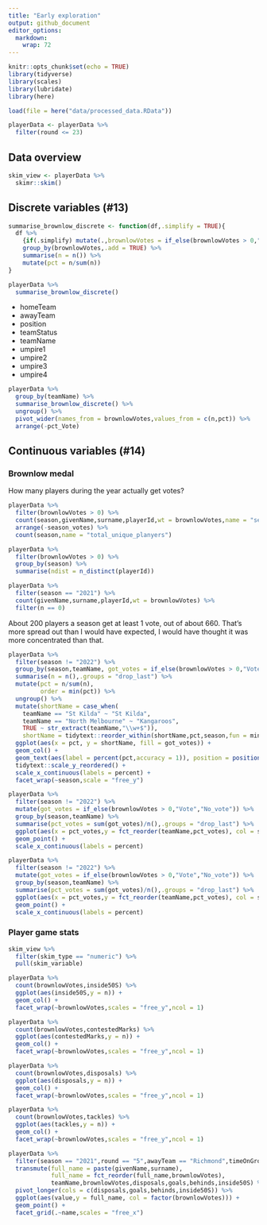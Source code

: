 ```yaml
---
title: "Early exploration"
output: github_document
editor_options: 
  markdown: 
    wrap: 72
---
```


```r
knitr::opts_chunk$set(echo = TRUE)
library(tidyverse)
library(scales)
library(lubridate)
library(here)

load(file = here("data/processed_data.RData"))

playerData <- playerData %>% 
  filter(round <= 23)
```

## Data overview

```r
skim_view <- playerData %>% 
  skimr::skim()
```

## Discrete variables (#13)

```r
summarise_brownlow_discrete <- function(df,.simplify = TRUE){
  df %>% 
    {if(.simplify) mutate(.,brownlowVotes = if_else(brownlowVotes > 0,"Vote","No_vote")) else .} %>% 
    group_by(brownlowVotes,.add = TRUE) %>% 
    summarise(n = n()) %>% 
    mutate(pct = n/sum(n))
}

playerData %>% 
  summarise_brownlow_discrete()
```

-   homeTeam
-   awayTeam
-   position
-   teamStatus
-   teamName
-   umpire1
-   umpire2
-   umpire3
-   umpire4

```r
playerData %>% 
  group_by(teamName) %>% 
  summarise_brownlow_discrete() %>% 
  ungroup() %>% 
  pivot_wider(names_from = brownlowVotes,values_from = c(n,pct)) %>% 
  arrange(-pct_Vote)
```



## Continuous variables (#14)

### Brownlow medal

How many players during the year actually get votes? 

```r
playerData %>% 
  filter(brownlowVotes > 0) %>% 
  count(season,givenName,surname,playerId,wt = brownlowVotes,name = "season_votes") %>% 
  arrange(-season_votes) %>% 
  count(season,name = "total_unique_planyers")

playerData %>% 
  filter(brownlowVotes > 0) %>% 
  group_by(season) %>% 
  summarise(ndist = n_distinct(playerId))

playerData %>% 
  filter(season == "2021") %>% 
  count(givenName,surname,playerId,wt = brownlowVotes) %>% 
  filter(n == 0) 
```
About 200 players a season get at least 1 vote, out of about 660. That's more spread out than I would have expected, I would have thought it was more concentrated than that.

```r
playerData %>% 
  filter(season != "2022") %>% 
  group_by(season,teamName, got_votes = if_else(brownlowVotes > 0,"Vote","No_vote")) %>% 
  summarise(n = n(),.groups = "drop_last") %>% 
  mutate(pct = n/sum(n),
         order = min(pct)) %>% 
  ungroup() %>% 
  mutate(shortName = case_when(
    teamName == "St Kilda" ~ "St Kilda",
    teamName == "North Melbourne" ~ "Kangaroos",
    TRUE ~ str_extract(teamName,"\\w+$")),
    shortName = tidytext::reorder_within(shortName,pct,season,fun = min)) %>% 
  ggplot(aes(x = pct, y = shortName, fill = got_votes)) +
  geom_col() + 
  geom_text(aes(label = percent(pct,accuracy = 1)), position = position_stack(vjust = 0.5), col = "white",size = 3) +
  tidytext::scale_y_reordered() +
  scale_x_continuous(labels = percent) +
  facet_wrap(~season,scale = "free_y")
```
```r
playerData %>% 
  filter(season != "2022") %>% 
  mutate(got_votes = if_else(brownlowVotes > 0,"Vote","No_vote")) %>% 
  group_by(season,teamName) %>% 
  summarise(pct_votes = sum(got_votes)/n(),.groups = "drop_last") %>% 
  ggplot(aes(x = pct_votes,y = fct_reorder(teamName,pct_votes), col = season)) + 
  geom_point() +
  scale_x_continuous(labels = percent)
```
```r
playerData %>% 
  filter(season != "2022") %>% 
  mutate(got_votes = if_else(brownlowVotes > 0,"Vote","No_vote")) %>% 
  group_by(season,teamName) %>% 
  summarise(pct_votes = sum(got_votes)/n(),.groups = "drop_last") %>% 
  ggplot(aes(x = pct_votes,y = fct_reorder(teamName,pct_votes), col = season)) + 
  geom_point() +
  scale_x_continuous(labels = percent)
```

### Player game stats

```r
skim_view %>% 
  filter(skim_type == "numeric") %>% 
  pull(skim_variable)

```

```r
playerData %>% 
  count(brownlowVotes,inside50S) %>% 
  ggplot(aes(inside50S,y = n)) +
  geom_col() +
  facet_wrap(~brownlowVotes,scales = "free_y",ncol = 1)
```

```r
playerData %>% 
  count(brownlowVotes,contestedMarks) %>% 
  ggplot(aes(contestedMarks,y = n)) +
  geom_col() +
  facet_wrap(~brownlowVotes,scales = "free_y",ncol = 1)
```

```r
playerData %>% 
  count(brownlowVotes,disposals) %>% 
  ggplot(aes(disposals,y = n)) +
  geom_col() +
  facet_wrap(~brownlowVotes,scales = "free_y",ncol = 1)
```

```r
playerData %>% 
  count(brownlowVotes,tackles) %>% 
  ggplot(aes(tackles,y = n)) +
  geom_col() +
  facet_wrap(~brownlowVotes,scales = "free_y",ncol = 1)
```

```r
playerData %>% 
  filter(season == "2021",round == "5",awayTeam == "Richmond",timeOnGroundPercentage > 50) %>% 
  transmute(full_name = paste(givenName,surname),
            full_name = fct_reorder(full_name,brownlowVotes),
            teamName,brownlowVotes,disposals,goals,behinds,inside50S) %>% 
  pivot_longer(cols = c(disposals,goals,behinds,inside50S)) %>% 
  ggplot(aes(value,y = full_name, col = factor(brownlowVotes))) +
  geom_point() +
  facet_grid(.~name,scales = "free_x")
```

